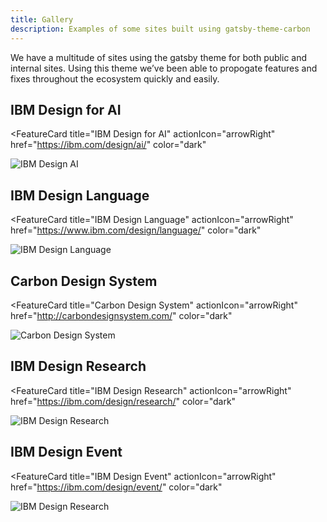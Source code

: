 ```yaml
---
title: Gallery
description: Examples of some sites built using gatsby-theme-carbon
---
```


<PageDescription>

We have a multitude of sites using the gatsby theme for both public and internal sites. Using this theme we’ve been able to propogate features and fixes throughout the ecosystem quickly and easily.

</PageDescription>

## IBM Design for AI

<FeatureCard
  title="IBM Design for AI"
  actionIcon="arrowRight"
  href="https://ibm.com/design/ai/"
  color="dark"
  >

![IBM Design AI](./ai.png)

</FeatureCard>

## IBM Design Language

<FeatureCard
  title="IBM Design Language"
  actionIcon="arrowRight"
  href="https://www.ibm.com/design/language/"
  color="dark"
  >

![IBM Design Language](./idl.jpg)

</FeatureCard>

## Carbon Design System

<FeatureCard
  title="Carbon Design System"
  actionIcon="arrowRight"
  href="http://carbondesignsystem.com/"
  color="dark"
  >

![Carbon Design System](./cds.png)

</FeatureCard>

## IBM Design Research

<FeatureCard
  title="IBM Design Research"
  actionIcon="arrowRight"
  href="https://ibm.com/design/research/"
  color="dark"
  >

![IBM Design Research](./idr.png)

</FeatureCard>


## IBM Design Event

<FeatureCard
  title="IBM Design Event"
  actionIcon="arrowRight"
  href="https://ibm.com/design/event/"
  color="dark"
  >

![IBM Design Research](./ide.png)

</FeatureCard>

